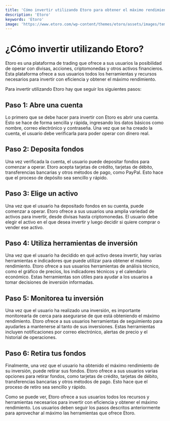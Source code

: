 ```yaml
---
title: 'Cómo invertir utilizando Etoro para obtener el máximo rendimiento'
description: 'Etoro'
keywords: 'Etoro'
image: 'https://www.etoro.com/wp-content/themes/etoro/assets/images/templates/cfd_trading/cfd_comp4.png'
---
```


 

# ¿Cómo invertir utilizando Etoro?

Etoro es una plataforma de trading que ofrece a sus usuarios la posibilidad de operar con divisas, acciones, criptomonedas y otros activos financieros. Esta plataforma ofrece a sus usuarios todos los herramientas y recursos necesarios para invertir con eficiencia y obtener el máximo rendimiento. 

<ImageAdd source="https://captainaltcoin.com/wp-content/uploads/2020/03/etoro-ca-1.png"/>

Para invertir utilizando Etoro hay que seguir los siguientes pasos: 

## Paso 1: Abre una cuenta

Lo primero que se debe hacer para invertir con Etoro es abrir una cuenta. Esto se hace de forma sencilla y rápida, ingresando los datos básicos como nombre, correo electrónico y contraseña. Una vez que se ha creado la cuenta, el usuario debe verificarla para poder operar con dinero real. 

<ImageAdd source="https://www.business2community.com/cl/wp-content/uploads/sites/37/2022/08/etoro-acciones-2-1-1024x421.png"/>

## Paso 2: Deposita fondos

Una vez verificada la cuenta, el usuario puede depositar fondos para comenzar a operar. Etoro acepta tarjetas de crédito, tarjetas de débito, transferencias bancarias y otros métodos de pago, como PayPal. Esto hace que el proceso de depósito sea sencillo y rápido. 

<ImageAdd source="https://www.business2community.com/es-us/wp-content/uploads/sites/17/2022/09/Comprar-Bitcoin-1024x415.png"/>

## Paso 3: Elige un activo

Una vez que el usuario ha depositado fondos en su cuenta, puede comenzar a operar. Etoro ofrece a sus usuarios una amplia variedad de activos para invertir, desde divisas hasta criptomonedas. El usuario debe elegir el activo en el que desea invertir y luego decidir si quiere comprar o vender ese activo. 

<ImageAdd source="https://www.business2community.com/es-us/wp-content/uploads/sites/17/2022/09/Comprar-Bitcoin-1024x415.png"/>

## Paso 4: Utiliza herramientas de inversión

Una vez que el usuario ha decidido en qué activo desea invertir, hay varias herramientas e indicadores que puede utilizar para obtener el máximo rendimiento. Etoro ofrece a sus usuarios herramientas de análisis técnico, como el gráfico de precios, los indicadores técnicos y el calendario económico. Estas herramientas son útiles para ayudar a los usuarios a tomar decisiones de inversión informadas. 

<ImageAdd source="https://www.business2community.com/es/wp-content/uploads/sites/5/2022/06/eToro-criptomonedas-registro.png"/>

## Paso 5: Monitorea tu inversión

Una vez que el usuario ha realizado una inversión, es importante monitorearla de cerca para asegurarse de que está obteniendo el máximo rendimiento. Etoro ofrece a sus usuarios herramientas de seguimiento para ayudarles a mantenerse al tanto de sus inversiones. Estas herramientas incluyen notificaciones por correo electrónico, alertas de precio y el historial de operaciones. 

<ImageAdd source="https://thumbs.dreamstime.com/b/aplicaci%C3%B3n-de-venta-ig-acciones-smartphones-tarifas-corredores-bolsa-trabajo-en-uso-la-plataforma-trading-para-monitorear-las-199094664.jpg"/>

## Paso 6: Retira tus fondos

Finalmente, una vez que el usuario ha obtenido el máximo rendimiento de su inversión, puede retirar sus fondos. Etoro ofrece a sus usuarios varias opciones para retirar fondos, como tarjetas de crédito, tarjetas de débito, transferencias bancarias y otros métodos de pago. Esto hace que el proceso de retiro sea sencillo y rápido. 

<ImageAdd source="https://pbs.twimg.com/media/ENr-YuoUwAQfzDT.jpg"/>

Como se puede ver, Etoro ofrece a sus usuarios todos los recursos y herramientas necesarios para invertir con eficiencia y obtener el máximo rendimiento. Los usuarios deben seguir los pasos descritos anteriormente para aprovechar al máximo las herramientas que ofrece Etoro.
